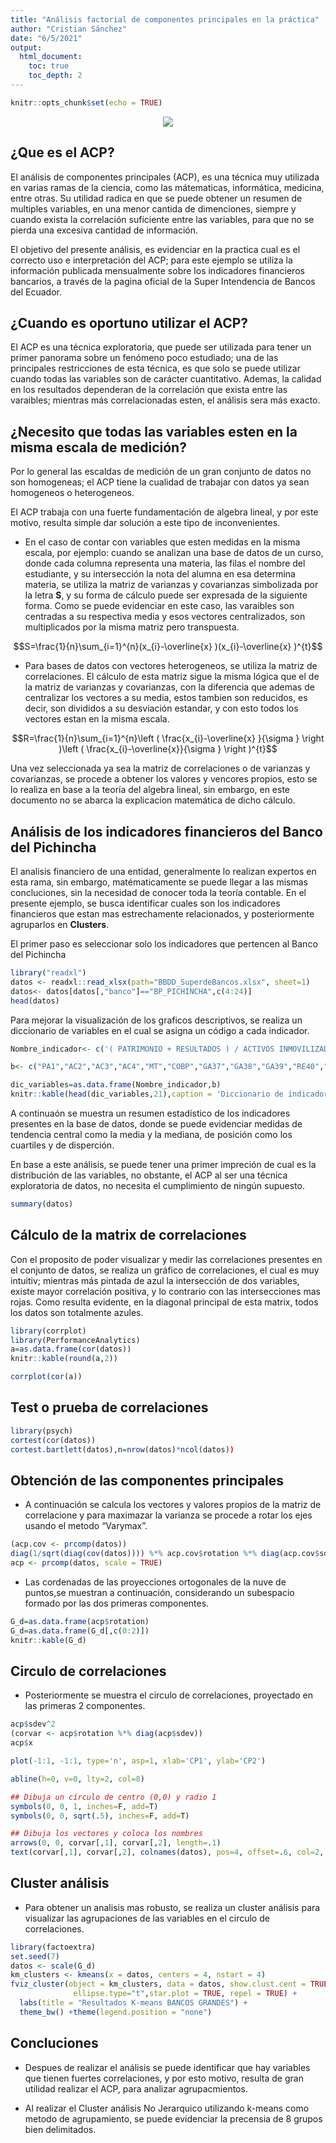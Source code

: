 ```yaml
---
title: "Análisis factorial de componentes principales en la práctica"
author: "Cristian Sánchez"
date: "6/5/2021"
output:
  html_document:
    toc: true
    toc_depth: 2
---
```


```r
knitr::opts_chunk$set(echo = TRUE)

```
<div>
<p style = 'text-align:center;'>
<img src="imagen.png">
</p>
</div>


## ¿Que es el ACP?

El análisis de componentes principales (ACP), es una técnica muy utilizada en varias ramas de la ciencia, como las mátematicas, informática, medicina, entre otras. Su utilidad radica en que se puede obtener un resumen de multiples variables, en una menor cantida de dimenciones, siempre y cuando exista la correlación suficiente entre las variables, para que no se pierda una excesiva cantidad de información.

El objetivo del presente análisis, es evidenciar en la practica cual es el correcto uso e interpretación del ACP; para este ejemplo se utiliza la información publicada mensualmente sobre los indicadores financieros bancarios, a través de la pagina oficial de la Super Intendencia de Bancos del Ecuador.

## ¿Cuando es oportuno utilizar el ACP?

El ACP es una técnica exploratoria, que puede ser utilizada para tener un primer panorama sobre un fenómeno poco estudiado; una de las principales restricciones de esta técnica, es que solo se puede utilizar cuando todas las variables son de carácter cuantitativo. Ademas, la calidad en los resultados dependeran de la correlación que exista entre las varaibles; mientras más correlacionadas esten, el análisis sera más exacto.


## ¿Necesito que todas las variables esten en la misma escala de medición?

Por lo general las escaldas de medición de un gran conjunto de datos no son homogeneas; el ACP tiene la cualidad de trabajar con datos ya sean homogeneos o heterogeneos.

El ACP trabaja con una fuerte fundamentación de algebra lineal, y por este motivo, resulta simple dar solución a este tipo de inconvenientes.

* En el caso de contar con variables que esten medidas en la misma escala, por ejemplo: cuando se analizan una base de datos de un curso, donde cada columna representa una materia, las filas el nombre del estudiante, y su intersección la nota del alumna en esa determina materia, se utiliza la matriz de varianzas y covarianzas simbolizada por la letra **S**, y su forma de cálculo puede ser expresada de la siguiente forma. Como se puede evidenciar en este caso, las varaibles son centradas a su respectiva media y esos vectores centralizados, son multiplicados por la misma matriz pero transpuesta. 

$$S=\frac{1}{n}\sum_{i=1}^{n}(x_{i}-\overline{x} )(x_{i}-\overline{x} )^{t}$$

* Para bases de datos con vectores heterogeneos, se utiliza la matriz de correlaciones. El cálculo de esta matriz sigue la misma lógica que el de la matriz de varianzas y covarianzas, con la diferencia que ademas de centralizar los vectores a su media, estos tambien son reducidos, es decir, son divididos a su desviación estandar, y con esto todos los vectores estan en la misma escala.

$$R=\frac{1}{n}\sum_{i=1}^{n}\left ( \frac{x_{i}-\overline{x} }{\sigma } \right )\left ( \frac{x_{i}-\overline{x}}{\sigma } \right )^{t}$$

Una vez seleccionada ya sea la matriz de correlaciones o de varianzas y covarianzas, se procede a obtener los valores y vencores propios, esto se lo realiza en base a la teoría del algebra lineal, sin embargo, en este documento no se abarca la explicacion matemática de dicho cálculo.



## Análisis de los indicadores financieros del Banco del Pichincha

El analisis financiero de una entidad, generalmente lo realizan expertos en esta rama, sin embargo, matématicamente se puede llegar a las mismas concluciones, sin la necesidad de conocer toda la teoría contable. En el presente ejemplo, se busca identificar cuales son los indicadores financieros que estan mas estrechamente relacionados, y posteriormente agruparlos en **Clusters**.  

El primer paso es seleccionar solo los indicadores que pertencen al Banco del Pichincha
```r
library("readxl")
datos <- readxl::read_xlsx(path="BBDD_SuperdeBancos.xlsx", sheet=1)
datos<- datos[datos[,"banco"]=="BP_PICHINCHA",c(4:24)]
head(datos)
```
Para mejorar la visualización de los graficos descriptivos, se realiza un diccionario de variables en el cual se asigna un código a cada indicador.
```r
Nombre_indicador<- c('( PATRIMONIO + RESULTADOS ) / ACTIVOS INMOVILIZADOS NETOS','ACTIVOS IMPRODUCTIVOS NETOS / TOTAL ACTIVOS','ACTIVOS PRODUCTIVOS / TOTAL ACTIVOS','ACTIVOS PRODUCTIVOS / PASIVOS CON COSTO', 'MOROSIDAD DE LA CARTERA TOTAL','COBERTURA DE LA CARTERA PROBLEMÁTICA','GASTOS DE OPERACION ESTIMADOS / TOTAL ACTIVO PROMEDIO','GASTOS DE OPERACION  / MARGEN FINANCIERO','GASTOS DE PERSONAL ESTIMADOS / ACTIVO PROMEDIO','RESULTADOS DEL EJERCICIO / PATRIMONIO PROMEDIO','RESULTADOS DEL EJERCICIO / ACTIVO PROMEDIO','CARTERA BRUTA / (DEPOSITOS A LA VISTA + DEPOSITOS A PLAZO)','MARGEN DE INTERMEDIACIÓN ESTIMADO / PATRIMONIO PROMEDIO','MARGEN DE INTERMEDIACIÓN ESTIMADO / ACTIVO PROMEDIO', 'CARTERA POR VENCER TOTAL', 'FONDOS DISPONIBLES / TOTAL DEPOSITOS A CORTO PLAZO','CARTERA IMPRODUCTIVA DESCUBIERTA / (PATRIMONIO + RESULTADOS)','CARTERA IMPRODUCTIVA / PATRIMONIO', 'FK = (PATRIMONIO + RESULTADOS - INGRESOS EXTRAORDINARIOS) / ACTIVOS TOTALES','FI = 1 + (ACTIVOS IMPRODUCTIVOS / ACTIVOS TOTALES)','INDICE DE CAPITALIZACION NETO: FK / FI')

b<- c("PA1","AC2","AC3","AC4","MT","COBP","GA37","GA38","GA39","RE40","RE41","CA42","MA43","MA44","CT","FOD","CA65","CA66","FK67","FI68","IN69")

dic_variables=as.data.frame(Nombre_indicador,b)
knitr::kable(head(dic_variables,21),caption = 'Diccionario de indicadores')
```

A continuaón se muestra un resumen estadístico de los indicadores presentes en la base de datos, donde se puede evidenciar medidas de tendencia central como la media y la mediana, de posición como los cuartiles y de disperción.

En base a este análisis, se puede tener una primer impreción de cual es la distribución de las variables, no obstante, el ACP al ser una técnica exploratoria de datos, no necesita el cumplimiento de ningún supuesto.
```r
summary(datos)

```



## Cálculo de la matrix de correlaciones
Con el proposito de poder visualizar y medir las correlaciones presentes en el conjunto de datos, se realiza un gráfico de correlaciones, el cual es muy intuitiv; mientras más pintada de azul la intersección de dos variables, existe mayor correlación positiva, y lo contrario con las intersecciones mas rojas. Como resulta evidente, en la diagonal principal de esta matrix, todos los datos son totalmente azules.

```r
library(corrplot)
library(PerformanceAnalytics)
a=as.data.frame(cor(datos))
knitr::kable(round(a,2))
```

```r
corrplot(cor(a))
```


## Test o prueba de correlaciones


```r
library(psych)
cortest(cor(datos))
cortest.bartlett(datos),n=nrow(datos)*ncol(datos))
```


## Obtención de las componentes principales

* A continuación se calcula los vectores y valores propios de la matriz de correlacione y para maximazar la varianza se procede a rotar los ejes usando el metodo "Varymax".

```r
(acp.cov <- prcomp(datos))
diag(1/sqrt(diag(cov(datos)))) %*% acp.cov$rotation %*% diag(acp.cov$sdev)
acp <- prcomp(datos, scale = TRUE)
```



* Las cordenadas de las proyecciones ortogonales de la nuve de puntos,se muestran a continuación, considerando un subespacio formado por las dos primeras componentes.

```r

G_d=as.data.frame(acp$rotation)
G_d=as.data.frame(G_d[,c(0:2)])
knitr::kable(G_d)
```

## Circulo de correlaciones

* Posteriormente se muestra el circulo de correlaciones, proyectado en las primeras 2 componentes.

```r
acp$sdev^2
(corvar <- acp$rotation %*% diag(acp$sdev))
acp$x

plot(-1:1, -1:1, type='n', asp=1, xlab='CP1', ylab='CP2')

abline(h=0, v=0, lty=2, col=8)

## Dibuja un círculo de centro (0,0) y radio 1
symbols(0, 0, 1, inches=F, add=T)
symbols(0, 0, sqrt(.5), inches=F, add=T)

## Dibuja los vectores y coloca los nombres
arrows(0, 0, corvar[,1], corvar[,2], length=.1)
text(corvar[,1], corvar[,2], colnames(datos), pos=4, offset=.6, col=2, font=0.0005)


```

## Cluster análisis
* Para obtener un analisis mas robusto, se realiza un cluster análisis para visualizar las agrupaciones de las variables en el circulo de correlaciones.



```r
library(factoextra)    
set.seed(7)
datos <- scale(G_d)
km_clusters <- kmeans(x = datos, centers = 4, nstart = 4)
fviz_cluster(object = km_clusters, data = datos, show.clust.cent = TRUE,
              ellipse.type="t",star.plot = TRUE, repel = TRUE) +
  labs(title = "Resultados K-means BANCOS GRANDES") +
  theme_bw() +theme(legend.position = "none")
```

## Concluciones

* Despues de realizar el análisis se puede identificar que hay variables que tienen fuertes correlaciones, y por esto motivo, resulta de gran utilidad realizar el ACP, para analizar agrupacmientos.

* Al realizar el Cluster análisis No Jerarquico utilizando k-means como metodo de agrupamiento, se puede evidenciar la precensia de 8 grupos bien delimitados.


